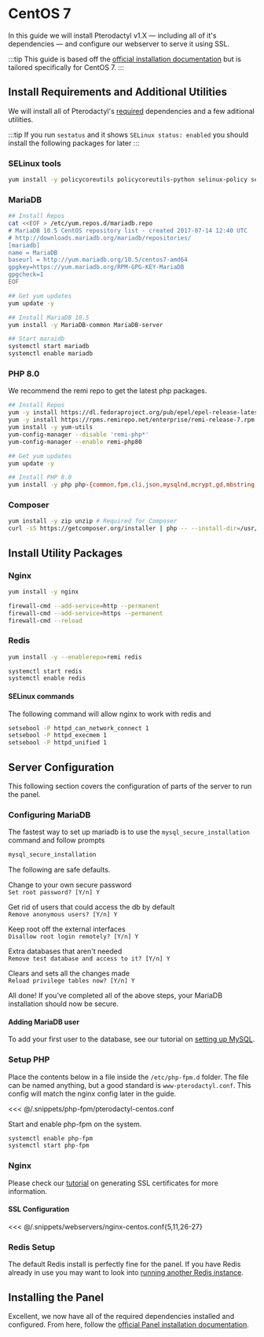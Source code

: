 # CentOS 7
In this guide we will install Pterodactyl v1.X — including all of it's dependencies — and configure our webserver
to serve it using SSL.

<TOCInline toc={toc} />

:::tip
This guide is based off the [official installation documentation](../../documentation/panel/getting_started.md) but is tailored specifically for CentOS 7.
:::

## Install Requirements and Additional Utilities
We will install all of Pterodactyl's [required](../../documentation/panel/getting_started.md#dependencies) dependencies and a few aditional utilities.


:::tip
If you run `sestatus` and it shows `SELinux status: enabled` you should install the following packages for later
:::

### SELinux tools
```bash
yum install -y policycoreutils policycoreutils-python selinux-policy selinux-policy-targeted libselinux-utils setroubleshoot-server setools setools-console mcstrans
```

### MariaDB
```bash
## Install Repos
cat <<EOF > /etc/yum.repos.d/mariadb.repo
# MariaDB 10.5 CentOS repository list - created 2017-07-14 12:40 UTC
# http://downloads.mariadb.org/mariadb/repositories/
[mariadb]
name = MariaDB
baseurl = http://yum.mariadb.org/10.5/centos7-amd64
gpgkey=https://yum.mariadb.org/RPM-GPG-KEY-MariaDB
gpgcheck=1
EOF

## Get yum updates
yum update -y

## Install MariaDB 10.5
yum install -y MariaDB-common MariaDB-server

## Start maraidb
systemctl start mariadb
systemctl enable mariadb
```

### PHP 8.0
We recommend the remi repo to get the latest php packages.

```bash
## Install Repos
yum -y install https://dl.fedoraproject.org/pub/epel/epel-release-latest-7.noarch.rpm
yum -y install https://rpms.remirepo.net/enterprise/remi-release-7.rpm
yum install -y yum-utils
yum-config-manager --disable 'remi-php*'
yum-config-manager --enable remi-php80

## Get yum updates
yum update -y

## Install PHP 8.0
yum install -y php php-{common,fpm,cli,json,mysqlnd,mcrypt,gd,mbstring,pdo,zip,bcmath,dom,opcache}
```

### Composer
```bash
yum install -y zip unzip # Required for Composer
curl -sS https://getcomposer.org/installer | php -- --install-dir=/usr/local/bin --filename=composer
```

## Install Utility Packages


### Nginx
```bash
yum install -y nginx

firewall-cmd --add-service=http --permanent
firewall-cmd --add-service=https --permanent 
firewall-cmd --reload
```

### Redis
```bash
yum install -y --enablerepo=remi redis

systemctl start redis
systemctl enable redis
```

#### SELinux commands

The following command will allow nginx to work with redis and 
```bash
setsebool -P httpd_can_network_connect 1
setsebool -P httpd_execmem 1
setsebool -P httpd_unified 1
```

## Server Configuration
This following section covers the configuration of parts of the server to run the panel.

### Configuring MariaDB
The fastest way to set up mariadb is to use the `mysql_secure_installation` command and follow prompts

```bash
mysql_secure_installation
```

The following are safe defaults.

Change to your own secure password  
`Set root password? [Y/n] Y`

Get rid of users that could access the db by default  
`Remove anonymous users? [Y/n] Y`

Keep root off the external interfaces  
`Disallow root login remotely? [Y/n] Y`

Extra databases that aren't needed  
`Remove test database and access to it? [Y/n] Y`

Clears and sets all the changes made  
`Reload privilege tables now? [Y/n] Y`

All done! If you've completed all of the above steps, your MariaDB  
installation should now be secure.

#### Adding MariaDB user
To add your first user to the database, see our tutorial on [setting up MySQL](./../../documentation/tutorials/mysql_setup.md).

### Setup PHP
Place the contents below in a file inside the `/etc/php-fpm.d` folder. The file can be named anything, but a good standard is `www-pterodactyl.conf`. This config will match the nginx config later in the guide.

<<< @/.snippets/php-fpm/pterodactyl-centos.conf

Start and enable php-fpm on the system.
```bash
systemctl enable php-fpm
systemctl start php-fpm
```

### Nginx
Please check our [tutorial](./../../documentation/tutorials/creating_ssl_certificates.md) on generating SSL certificates for more information.

#### SSL Configuration
<<< @/.snippets/webservers/nginx-centos.conf{5,11,26-27}

### Redis Setup
The default Redis install is perfectly fine for the panel. If you have Redis already in use you may want to look into
[running another Redis instance](https://community.pivotal.io/s/article/How-to-setup-and-run-multiple-Redis-server-instances-on-a-Linux-host).

## Installing the Panel
Excellent, we now have all of the required dependencies installed and configured. From here, follow the [official Panel installation documentation](../../documentation/panel/getting_started.md#download-files).
